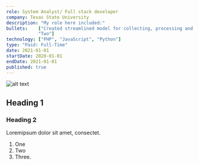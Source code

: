 ```yaml
---
role: System Analyst/ Full stack developer
company: Texas State University
description: "My role here included:" 
bullets:    ["Created streamlined model for collecting, processing and labeling, Bio-Signal data from human subjects for supervised learning.",
            "Two"]
technology: ["PHP", "JavaScript", "Python"]                                
type: "Paid: Full-Time"
date: 2021-01-01
startDate: 2020-01-01
endDate: 2021-01-01
published: true 
---
```

![alt text](img.jpg "Title")
## Heading 1
### Heading 2

Loremipsum dolor sit amet, consectet.

1. One
2. Two
3. Three.
 